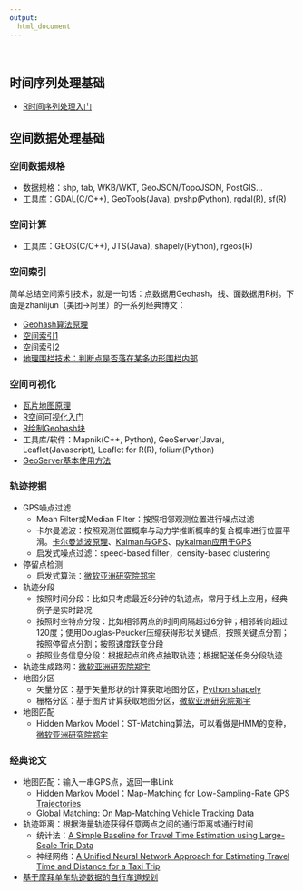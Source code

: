 ```yaml
---
output:
  html_document
---
```


<br>


## 时间序列处理基础

- [R时间序列处理入门](R_time_series.html)

## 空间数据处理基础

### 空间数据规格

- 数据规格：shp, tab, WKB/WKT, GeoJSON/TopoJSON, PostGIS...
- 工具库：GDAL(C/C++), GeoTools(Java), pyshp(Python), rgdal(R), sf(R)

### 空间计算
- 工具库：GEOS(C/C++), JTS(Java), shapely(Python), rgeos(R) 


### 空间索引
简单总结空间索引技术，就是一句话：点数据用Geohash，线、面数据用R树。下面是zhanlijun（美团->阿里）的一系列经典博文：

- [Geohash算法原理](http://www.cnblogs.com/LBSer/p/3310455.html)
- [空间索引1](http://www.cnblogs.com/LBSer/p/3392491.html)
- [空间索引2](http://www.cnblogs.com/LBSer/p/3403933.html)
- [地理围栏技术：判断点是否落在某多边形围栏内部](http://www.cnblogs.com/LBSer/p/4471742.html)


### 空间可视化

- [瓦片地图原理](https://segmentfault.com/a/1190000011276788)
- [R空间可视化入门](spatial_analysis_R_vis.html)
- [R绘制Geohash块](geohash_R_vis.html)
- 工具库/软件：Mapnik(C++, Python), GeoServer(Java), Leaflet(Javascript), Leaflet for R(R), folium(Python)
- [GeoServer基本使用方法](geoserver.html)

### 轨迹挖掘
- GPS噪点过滤
    - Mean Filter或Median Filter：按照相邻观测位置进行噪点过滤
    - 卡尔曼滤波：按照观测位置概率与动力学推断概率的复合概率进行位置平滑。[卡尔曼滤波原理](http://www.bzarg.com/p/how-a-kalman-filter-works-in-pictures/)、[Kalman与GPS](https://stackoverflow.com/questions/1134579/smooth-gps-data)、[pykalman应用于GPS](https://stackoverflow.com/questions/43377626/how-to-use-kalman-filter-in-python-for-location-data)
    - 启发式噪点过滤：speed-based filter，density-based clustering
- 停留点检测
    - 启发式算法：[微软亚洲研究院郑宇](https://www.microsoft.com/en-us/research/wp-content/uploads/2016/02/Mining20user20similarity20based20on20location20history.pdf)
- 轨迹分段
    - 按照时间分段：比如只考虑最近8分钟的轨迹点，常用于线上应用，经典例子是实时路况
    - 按照时空特点分段：比如相邻两点的时间间隔超过6分钟；相邻转向超过120度；使用Douglas-Peucker压缩获得形状关键点，按照关键点分割；按照停留点分割；按照速度跃变分段
    - 按照业务信息分段：根据起点和终点抽取轨迹；根据配送任务分段轨迹
- 轨迹生成路网：[微软亚洲研究院郑宇](https://www.microsoft.com/en-us/research/wp-content/uploads/2016/12/maps-from-GPS.pdf)
- 地图分区
    - 矢量分区：基于矢量形状的计算获取地图分区，[Python shapely](map_segmentation.html)
    - 栅格分区：基于图片计算获取地图分区，[微软亚洲研究院郑宇](https://www.microsoft.com/en-us/research/wp-content/uploads/2016/02/mapsegmentation.pdf)
- 地图匹配
    - Hidden Markov Model：ST-Matching算法，可以看做是HMM的变种，[微软亚洲研究院郑宇](https://www.microsoft.com/en-us/research/wp-content/uploads/2016/02/Map-Matching20for20Low-Sampling-Rate20GPS20Trajectories-cameraReady.pdf)

### 经典论文
- 地图匹配：输入一串GPS点，返回一串Link
    - Hidden Markov Model：[Map-Matching for Low-Sampling-Rate GPS Trajectories](https://www.microsoft.com/en-us/research/wp-content/uploads/2016/02/Map-Matching20for20Low-Sampling-Rate20GPS20Trajectories-cameraReady.pdf)
    - Global Matching: [On Map-Matching Vehicle Tracking Data](http://citeseerx.ist.psu.edu/viewdoc/download?doi=10.1.1.73.7466&rep=rep1&type=pdf)
- 轨迹距离：根据海量轨迹获得任意两点之间的通行距离或通行时间
    - 统计法：[A Simple Baseline for Travel Time Estimation using Large-Scale Trip Data](http://delivery.acm.org/10.1145/3000000/2996943/a61-hongjian.pdf?ip=103.37.140.17&id=2996943&acc=CHORUS&key=4D4702B0C3E38B35%2E4D4702B0C3E38B35%2E4D4702B0C3E38B35%2E6D218144511F3437&__acm__=1519287457_adca89a3efdf68474813607afa36fd04)
    - 神经网络：[A Unified Neural Network Approach for Estimating Travel Time and Distance for a Taxi Trip](https://arxiv.org/pdf/1710.04350.pdf)
- [基于摩拜单车轨迹数据的自行车道规划](bike_lane.html)